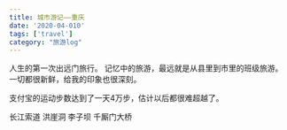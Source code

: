 ```yaml
---
title: 城市游记——重庆
date: '2020-04-010'
tags: ['travel']
category: "旅游log"
---
```


人生的第一次出远门旅行。
记忆中的旅游，最远就是从县里到市里的班级旅游。
一切都很新鲜，给我的印象也很深刻。

支付宝的运动步数达到了一天4万步，估计以后都很难超越了。

长江索道
洪崖洞
李子坝
千厮门大桥